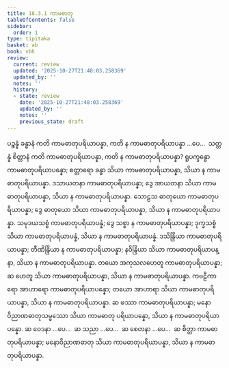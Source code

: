 ```yaml
---
title: 18.3.1 ကာမဓာတု
tableOfContents: false
sidebar:
  order: 1
type: tipitaka
basket: ab
book: vbh
review:
  current: review
  updated: '2025-10-27T21:48:03.258369'
  updated_by: ''
  notes: ''
  history:
  - state: review
    date: '2025-10-27T21:48:03.258369'
    updated_by: ''
    notes: ''
    previous_state: draft
---
```



<ReviewStatus review={frontmatter.review} showDetails={true} />

<HypothesisAnnotation frontmatter={frontmatter} />

<DynamicBreadcrumb />

<Division number="999" book="vbh" e="ch" v="30" p="423">

<Paragraph number="3042" book="vbh">
ပဉ္စန္နံ ခန္ဓာနံ ကတိ ကာမဓာတုပရိယာပန္နာ, ကတိ န ကာမဓာတုပရိယာပန္နာ …ပေ…  သတ္တန္နံ စိတ္တာနံ ကတိ ကာမဓာတုပရိယာပန္နာ, ကတိ န ကာမဓာတုပရိယာပန္နာ?
</Paragraph>

</Division>
<Division number="1000" book="vbh" e="ch" v="30" p="423">

<Paragraph number="3043" book="vbh">
ရူပက္ခန္ဓော ကာမဓာတုပရိယာပန္နော; စတ္တာရော ခန္ဓာ သိယာ ကာမဓာတုပရိယာပန္နာ, သိယာ န ကာမဓာတုပရိယာပန္နာ.
</Paragraph>

<Paragraph number="3044" book="vbh">
ဒသာယတနာ ကာမဓာတုပရိယာပန္နာ; ဒွေ အာယတနာ သိယာ ကာမဓာတုပရိယာပန္နာ, သိယာ န ကာမဓာတုပရိယာပန္နာ.
</Paragraph>

<Paragraph number="3045" book="vbh">
သောဠသ ဓာတုယော ကာမဓာတုပရိယာပန္နာ; ဒွေ ဓာတုယော သိယာ ကာမဓာတုပရိယာပန္နာ, သိယာ န ကာမဓာတုပရိယာပန္နာ.
</Paragraph>

<Paragraph number="3046" book="vbh">
သမုဒယသစ္စံ ကာမဓာတုပရိယာပန္နံ; ဒွေ သစ္စာ န ကာမဓာတုပရိယာပန္နာ; ဒုက္ခသစ္စံ သိယာ ကာမဓာတုပရိယာပန္နံ, သိယာ န ကာမဓာတုပရိယာပန္နံ.
</Paragraph>

<Paragraph number="3047" book="vbh">
ဒသိန္ဒြိယာ ကာမဓာတုပရိယာပန္နာ; တီဏိန္ဒြိယာ န ကာမဓာတုပရိယာပန္နာ; နဝိန္ဒြိယာ သိယာ ကာမဓာတုပရိယာပန္နာ, သိယာ န ကာမဓာတုပရိယာပန္နာ.
</Paragraph>

<Paragraph number="3048" book="vbh">
တယော အကုသလဟေတူ ကာမဓာတုပရိယာပန္နာ; ဆ ဟေတူ သိယာ ကာမဓာတုပရိယာပန္နာ, သိယာ န ကာမဓာတုပရိယာပန္နာ.
</Paragraph>

<Paragraph number="3049" book="vbh">
ကဗဠီကာရော အာဟာရော ကာမဓာတုပရိယာပန္နော; တယော အာဟာရာ သိယာ ကာမဓာတုပရိယာပန္နာ, သိယာ န ကာမဓာတုပရိယာပန္နာ.
</Paragraph>

<Paragraph number="3050" book="vbh">
ဆ ဖဿာ ကာမဓာတုပရိယာပန္နာ; မနောဝိညာဏဓာတုသမ္ဖဿော သိယာ ကာမဓာတု ပရိယာပန္နော, သိယာ န ကာမဓာတုပရိယာပန္နော.
</Paragraph>

<Paragraph number="3051" book="vbh">
ဆ ဝေဒနာ …ပေ…  ဆ သညာ …ပေ…  ဆ စေတနာ …ပေ…  ဆ စိတ္တာ ကာမဓာတုပရိယာပန္နာ; မနောဝိညာဏဓာတု သိယာ ကာမဓာတုပရိယာပန္နာ, သိယာ န ကာမဓာတုပရိယာပန္နာ.
</Paragraph>
</Division>